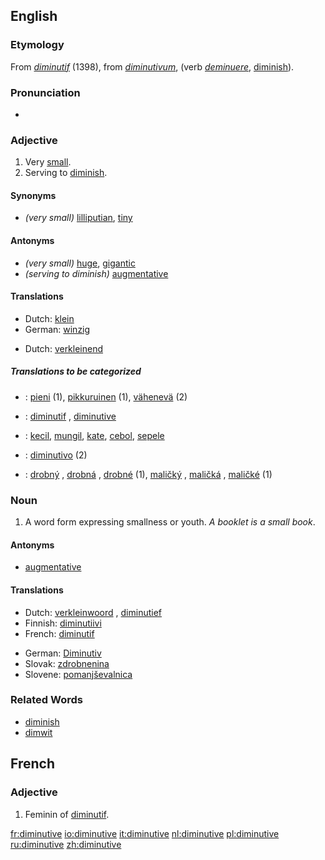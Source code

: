 ==English==
===Etymology===
From {{OF.}} ''[[diminutif]]'' (1398), from {{L.}} ''[[diminutivum]]'', (verb ''[[deminuere]]'', [[diminish]]).
===Pronunciation===
*{{audio|en-us-diminutive.ogg|Audio (US)}}

===Adjective===
{{en-adj}}
# Very [[small]].
# Serving to [[diminish]].

====Synonyms====
*''(very small)'' [[lilliputian]], [[tiny]]

====Antonyms====
*''(very small)'' [[huge]], [[gigantic]]
*''(serving to diminish)'' [[augmentative]]

==== Translations ====
{{top|Very small}}
*Dutch: [[klein]]
*German: [[winzig]]
{{mid}}
{{bottom}}

{{top|Serving to diminish}}
*Dutch: [[verkleinend]]
{{mid}}
{{bottom}}

=====Translations to be categorized=====
{{checktrans}}
{{top}}
*{{ttbc|Finnish}}: [[pieni]] (1), [[pikkuruinen]] (1), [[vähenevä]] (2)
*{{ttbc|French}}: [[diminutif]] {{m}}, [[diminutive#French|diminutive]] {{f}}
*{{ttbc|Indonesian}}: [[kecil]], [[mungil]], [[kate]], [[cebol]], [[sepele]]
{{mid}}
*{{ttbc|Italian}}: [[diminutivo]] {{m}} (2)
*{{ttbc|Slovak}}: [[drobný]] {{m}}, [[drobná]] {{f}}, [[drobné]] {{n}} (1), [[maličký]] {{m}}, [[maličká]] {{f}}, [[maličké]] {{n}} (1)
{{bottom}}

===Noun===
{{en-noun}}
# {{Grammar}} A word form expressing smallness or youth. ''A booklet is a small book''.

====Antonyms====
*[[augmentative]]

====Translations====
{{top}}
*Dutch: [[verkleinwoord]] {{n}}, [[diminutief]] {{n}}
*Finnish: [[diminutiivi]]
*French: [[diminutif]] {{m}}
{{mid}}
*German: [[Diminutiv]] {{m}}
*Slovak: [[zdrobnenina]] {{f}}
*Slovene: [[pomanjševalnica]] {{f}}
{{bottom}}

===Related Words===
*[[diminish]]
*[[dimwit]]

==French==
===Adjective===
# Feminin of [[diminutif]].

[[fr:diminutive]]
[[io:diminutive]]
[[it:diminutive]]
[[nl:diminutive]]
[[pl:diminutive]]
[[ru:diminutive]]
[[zh:diminutive]]